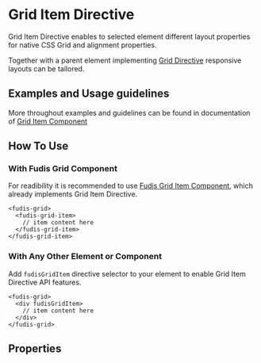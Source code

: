 
<Meta title="Directives/Grid/Grid Item" />

# Grid Item Directive

Grid Item Directive enables to selected element different layout properties for native CSS Grid and alignment properties.

Together with a parent element implementing [Grid Directive](/docs/directives-grid-grid-directive--documentation) responsive layouts can be tailored.

## Examples and Usage guidelines

More throughout examples and guidelines can be found in documentation of [Grid Item Component](/docs/components-grid-grid-item--documentation)

## How To Use

### With Fudis Grid Component

For readibility it is recommended to use [Fudis Grid Item Component](/docs/components-grid-grid-item--documentation), which already implements Grid Item Directive.

```
<fudis-grid>
  <fudis-grid-item>
    // item content here
  </fudis-grid-item>
</fudis-grid-item>
```

### With Any Other Element or Component

Add `fudisGridItem` directive selector to your element to enable Grid Item Directive API features.

```
<fudis-grid>
  <div fudisGridItem>
    // item content here
  </div>
</fudis-grid>
```

## Properties

<ArgTypes of={GridItemDirective} />

